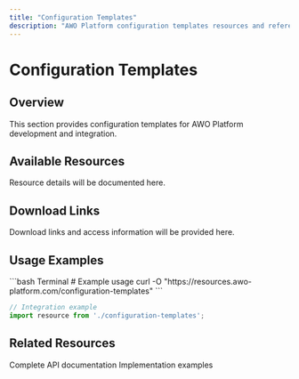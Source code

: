 ```yaml
---
title: "Configuration Templates"
description: "AWO Platform configuration templates resources and references"
---
```


# Configuration Templates

## Overview

<Info>
This section provides configuration templates for AWO Platform development and integration.
</Info>

## Available Resources

Resource details will be documented here.

## Download Links

Download links and access information will be provided here.

## Usage Examples

<CodeGroup>
```bash Terminal
# Example usage
curl -O "https://resources.awo-platform.com/configuration-templates"
```

```typescript TypeScript
// Integration example
import resource from './configuration-templates';
```
</CodeGroup>

## Related Resources

<CardGroup cols={2}>
  <Card title="API Reference" href="/api-reference/introduction">
    Complete API documentation
  </Card>
  <Card title="Code Samples" href="/resources/code-samples">
    Implementation examples
  </Card>
</CardGroup>
